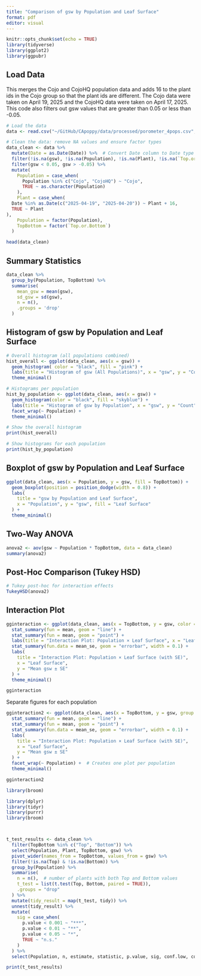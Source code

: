 ```yaml
---
title: "Comparison of gsw by Population and Leaf Surface"
format: pdf
editor: visual
---
```


```r
knitr::opts_chunk$set(echo = TRUE)
library(tidyverse)
library(ggplot2)
library(ggpubr)
```

## Load Data

This merges the Cojo and CojoHQ population data and adds 16 to the plant ids in the Cojo group so that the plant ids are different. The Cojo data were taken on April 19, 2025 and the CojoHQ data were taken on April 17, 2025. This code also filters out gsw values that are greater than 0.05 or less than -0.05.

```r
# Load the data
data <- read.csv("~/GitHub/CApoppy/data/processed/porometer_4pops.csv", skip = 1, header = TRUE)

# Clean the data: remove NA values and ensure factor types
data_clean <- data %>%
  mutate(Date = as.Date(Date)) %>%  # Convert Date column to Date type
  filter(!is.na(gsw), !is.na(Population), !is.na(Plant), !is.na(`Top.or.Bottom`)) %>%
  filter(gsw < 0.05, gsw > -0.05) %>%
  mutate(
    Population = case_when(
      Population %in% c("Cojo", "CojoHQ") ~ "Cojo",
      TRUE ~ as.character(Population)
    ),
    Plant = case_when(
  Date %in% as.Date(c("2025-04-19", "2025-04-20")) ~ Plant + 16,
  TRUE ~ Plant
),
    Population = factor(Population),
    TopBottom = factor(`Top.or.Bottom`)
  )

head(data_clean)
```

## Summary Statistics

```r
data_clean %>%
  group_by(Population, TopBottom) %>%
  summarise(
    mean_gsw = mean(gsw),
    sd_gsw = sd(gsw),
    n = n(),
    .groups = 'drop'
  )
```

## Histogram of gsw by Population and Leaf Surface

```r

# Overall histogram (all populations combined)
hist_overall <- ggplot(data_clean, aes(x = gsw)) +
  geom_histogram( color = "black", fill = "pink") +
  labs(title = "Histogram of gsw (All Populations)", x = "gsw", y = "Count") +
  theme_minimal()

# Histograms per population
hist_by_population <- ggplot(data_clean, aes(x = gsw)) +
  geom_histogram(color = "black", fill = "skyblue") +
  labs(title = "Histogram of gsw by Population", x = "gsw", y = "Count") +
  facet_wrap(~ Population) +
  theme_minimal()

# Show the overall histogram
print(hist_overall)

# Show histograms for each population
print(hist_by_population)
```

## Boxplot of gsw by Population and Leaf Surface

```r
ggplot(data_clean, aes(x = Population, y = gsw, fill = TopBottom)) +
  geom_boxplot(position = position_dodge(width = 0.8)) +
  labs(
    title = "gsw by Population and Leaf Surface",
    x = "Population", y = "gsw", fill = "Leaf Surface"
  ) +
  theme_minimal()
```

## Two-Way ANOVA

```r
anova2 <- aov(gsw ~ Population * TopBottom, data = data_clean)
summary(anova2)
```

## Post-Hoc Comparison (Tukey HSD)

```r
# Tukey post-hoc for interaction effects
TukeyHSD(anova2)
```

## Interaction Plot

```r
gginteraction <- ggplot(data_clean, aes(x = TopBottom, y = gsw, color = Population, group = Population)) +
  stat_summary(fun = mean, geom = "line") +
  stat_summary(fun = mean, geom = "point") +
  labs(title = "Interaction Plot: Population × Leaf Surface", x = "Leaf Surface", y = "Mean gsw") +
  stat_summary(fun.data = mean_se, geom = "errorbar", width = 0.1) +
  labs(
    title = "Interaction Plot: Population × Leaf Surface (with SE)",
    x = "Leaf Surface",
    y = "Mean gsw ± SE"
  ) +
  theme_minimal()

gginteraction
```

Separate figures for each population

```r


gginteraction2 <- ggplot(data_clean, aes(x = TopBottom, y = gsw, group = Population)) +
  stat_summary(fun = mean, geom = "line") +
  stat_summary(fun = mean, geom = "point") +
  stat_summary(fun.data = mean_se, geom = "errorbar", width = 0.1) +
  labs(
    title = "Interaction Plot: Population × Leaf Surface (with SE)",
    x = "Leaf Surface",
    y = "Mean gsw ± SE"
  ) +
  facet_wrap(~ Population) +  # Creates one plot per population
  theme_minimal()

gginteraction2
```

```r
library(broom)

library(dplyr)
library(tidyr)
library(purrr)
library(broom)



t_test_results <- data_clean %>%
  filter(TopBottom %in% c("Top", "Bottom")) %>%
  select(Population, Plant, TopBottom, gsw) %>%
  pivot_wider(names_from = TopBottom, values_from = gsw) %>%
  filter(!is.na(Top) & !is.na(Bottom)) %>%
  group_by(Population) %>%
  summarise(
    n = n(),  # number of plants with both Top and Bottom values
    t_test = list(t.test(Top, Bottom, paired = TRUE)),
    .groups = "drop"
  ) %>%
  mutate(tidy_result = map(t_test, tidy)) %>%
  unnest(tidy_result) %>%
  mutate(
    sig = case_when(
      p.value < 0.001 ~ "***",
      p.value < 0.01 ~ "**",
      p.value < 0.05 ~ "*",
      TRUE ~ "n.s."
    )
  ) %>%
  select(Population, n, estimate, statistic, p.value, sig, conf.low, conf.high)

print(t_test_results)
```
